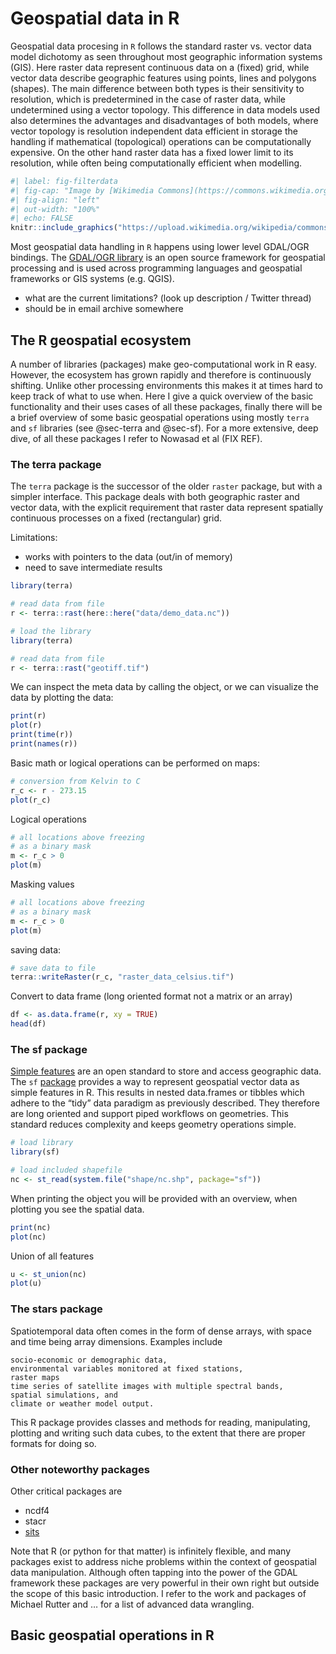 # Geospatial data in R

Geospatial data procesing in `R` follows the standard raster vs. vector data model dichotomy as seen throughout most geographic information systems (GIS). Here raster data represent continuous data on a (fixed) grid, while vector data describe geographic features using points, lines and polygons (shapes). The main difference between both types is their sensitivity to resolution, which is predetermined in the case of raster data, while undetermined using a vector topology. This difference in data models used also determines the advantages and disadvantages of both models, where vector topology is resolution independent data efficient in storage the handling if mathematical (topological) operations can be computationally expensive. On the other hand raster data has a fixed lower limit to its resolution, while often being computationally efficient when modelling.


```r
#| label: fig-filterdata
#| fig-cap: "Image by [Wikimedia Commons](https://commons.wikimedia.org/wiki/File:Raster_vector_tikz.svg)"
#| fig-align: "left"
#| out-width: "100%"
#| echo: FALSE
knitr::include_graphics("https://upload.wikimedia.org/wikipedia/commons/c/c2/Raster_vector_tikz.svg")
```

Most geospatial data handling in `R` happens using lower level GDAL/OGR bindings. The [GDAL/OGR library](https://gdal.org/) is an open source framework for geospatial processing and is used across programming languages and geospatial frameworks or GIS systems (e.g. QGIS).

- what are the current limitations? (look up description / Twitter thread)
 - should be in email archive somewhere

## The R geospatial ecosystem

A number of libraries (packages) make geo-computational work in R easy. However, the ecosystem has grown rapidly and therefore is continuously shifting. Unlike other processing environments this makes it at times hard to keep track of what to use when. Here I give a quick overview of the basic functionality and their uses cases of all these packages, finally there will be a brief overview of some basic geospatial operations using mostly `terra` and `sf` libraries (see @sec-terra and @sec-sf). For a more extensive, deep dive, of all these packages I refer to Nowasad et al (FIX REF).

### The terra package {#sec-terra}

The `terra` package is the successor of the older `raster` package, but with a simpler interface. This package deals with both geographic raster and vector data, with the explicit requirement that raster data represent spatially continuous processes on a fixed (rectangular) grid.

Limitations:

- works with pointers to the data (out/in of memory)
- need to save intermediate results

```r
library(terra)

# read data from file
r <- terra::rast(here::here("data/demo_data.nc"))
```

```r
# load the library
library(terra)

# read data from file
r <- terra::rast("geotiff.tif")
```

We can inspect the meta data by calling the object, or we can visualize the data by plotting the data:

```r
print(r)
plot(r)
print(time(r))
print(names(r))
```

Basic math or logical operations can be performed on maps:
```r
# conversion from Kelvin to C
r_c <- r - 273.15
plot(r_c)
```

Logical operations
```r
# all locations above freezing
# as a binary mask
m <- r_c > 0
plot(m)
```

Masking values
```r
# all locations above freezing
# as a binary mask
m <- r_c > 0
plot(m)
```

saving data:

```r
# save data to file
terra::writeRaster(r_c, "raster_data_celsius.tif")
```

Convert to data frame (long oriented format not a matrix or an array)
```r
df <- as.data.frame(r, xy = TRUE)
head(df)
```

### The sf package {#sec-sf}

[Simple features](https://en.wikipedia.org/wiki/Simple_Features) are an open standard to store and access geographic data. The `sf` [package](https://r-spatial.github.io/sf/) provides a way to represent geospatial vector data as simple features in R. This results in nested data.frames or tibbles which adhere to the "tidy" data paradigm as previously described. They therefore are long oriented and support piped workflows on geometries. This standard reduces complexity and keeps geometry operations simple.

```r
# load library
library(sf)

# load included shapefile
nc <- st_read(system.file("shape/nc.shp", package="sf"))
```

When printing the object you will be provided with an overview, when plotting you see the spatial data.

```r
print(nc)
plot(nc)
```

Union of all features
```r
u <- st_union(nc)
plot(u)
```

### The stars package

Spatiotemporal data often comes in the form of dense arrays, with space and time being array dimensions. Examples include

    socio-economic or demographic data,
    environmental variables monitored at fixed stations,
    raster maps
    time series of satellite images with multiple spectral bands,
    spatial simulations, and
    climate or weather model output.

This R package provides classes and methods for reading, manipulating, plotting and writing such data cubes, to the extent that there are proper formats for doing so.

### Other noteworthy packages

Other critical packages are

- ncdf4
- stacr
- [sits](https://e-sensing.github.io/sitsbook/)

Note that R (or python for that matter) is infinitely flexible, and many packages exist to address niche problems within the context of geospatial data manipulation. Although often tapping into the power of the GDAL framework these packages are very powerful in their own right but outside the scope of this basic introduction. I refer to the work and packages of Michael Rutter and ... for a list of advanced data wrangling.

## Basic geospatial operations in R
